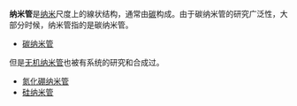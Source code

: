 '''纳米管'''是[[纳米|纳米]]尺度上的線状结构，通常由[[碳|碳]]构成。由于碳纳米管的研究广泛性，大部分时候，纳米管指的是碳纳米管。
*[[碳纳米管|碳纳米管]]

但是[[无机纳米管|无机纳米管]]也被有系统的研究和合成过。
*[[氮化硼纳米管|氮化硼纳米管]]
*[[硅纳米管|硅纳米管]]

{{disambig|Cat=三字作品消歧义}}